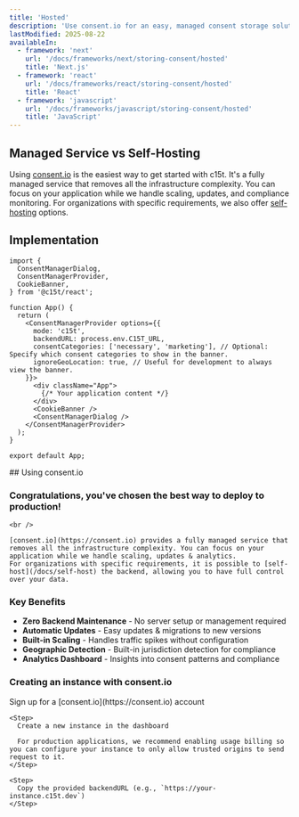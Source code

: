 ```yaml
---
title: 'Hosted'
description: 'Use consent.io for an easy, managed consent storage solution with minimal setup'
lastModified: 2025-08-22
availableIn:
  - framework: 'next'
    url: '/docs/frameworks/next/storing-consent/hosted'
    title: 'Next.js'
  - framework: 'react'
    url: '/docs/frameworks/react/storing-consent/hosted'
    title: 'React'
  - framework: 'javascript'
    url: '/docs/frameworks/javascript/storing-consent/hosted'
    title: 'JavaScript'
---
```


<section id="overview">

  ## Managed Service vs Self-Hosting

  Using [consent.io](https://consent.io) is the easiest way to get started with c15t. It's a fully managed service that removes all the infrastructure complexity. You can focus on your application while we handle scaling, updates, and compliance monitoring. For organizations with specific requirements, we also offer [self-hosting](/docs/storing-consent/self-hosting) options.
</section>

## Implementation

```tsx title="src/App.tsx"
import { 
  ConsentManagerDialog,
  ConsentManagerProvider,
  CookieBanner,
} from '@c15t/react';

function App() {
  return (
    <ConsentManagerProvider options={{  
      mode: 'c15t', 
      backendURL: process.env.C15T_URL,
      consentCategories: ['necessary', 'marketing'], // Optional: Specify which consent categories to show in the banner. 
      ignoreGeoLocation: true, // Useful for development to always view the banner.
    }}>
      <div className="App">
        {/* Your application content */}
      </div>
      <CookieBanner />
      <ConsentManagerDialog />
    </ConsentManagerProvider>
  );
}

export default App;
```

<section id="using-consent-io">
  ## Using consent.io

  <Callout type="default">
    <h3>Congratulations, you've chosen the best way to deploy to production!</h3>

    <br />

    [consent.io](https://consent.io) provides a fully managed service that removes all the infrastructure complexity. You can focus on your application while we handle scaling, updates & analytics.
    For organizations with specific requirements, it is possible to [self-host](/docs/self-host) the backend, allowing you to have full control over your data.
  </Callout>

  ### Key Benefits

  - **Zero Backend Maintenance** - No server setup or management required
  - **Automatic Updates** - Easy updates & migrations to new versions
  - **Built-in Scaling** - Handles traffic spikes without configuration
  - **Geographic Detection** - Built-in jurisdiction detection for compliance
  - **Analytics Dashboard** - Insights into consent patterns and compliance

  ### Creating an instance with consent.io

  <Steps>
    <Step>
      Sign up for a [consent.io](https://consent.io) account
    </Step>

    <Step>
      Create a new instance in the dashboard

      For production applications, we recommend enabling usage billing so you can configure your instance to only allow trusted origins to send request to it.
    </Step>

    <Step>
      Copy the provided backendURL (e.g., `https://your-instance.c15t.dev`)
    </Step>
  </Steps>
</section>

